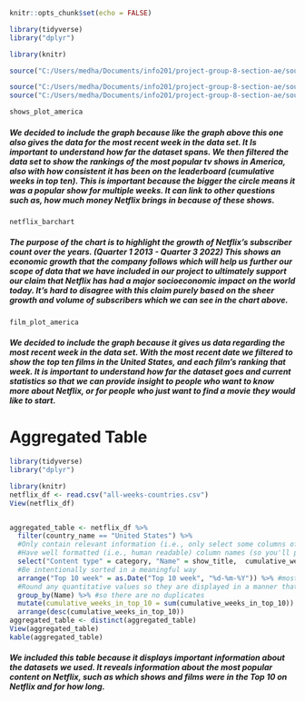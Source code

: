 
```r
knitr::opts_chunk$set(echo = FALSE)


```
 
 
```r
library(tidyverse)
library("dplyr")

library(knitr)

source("C:/Users/medha/Documents/info201/project-group-8-section-ae/source/Netflix_Subscriber_Count.R")

source("C:/Users/medha/Documents/info201/project-group-8-section-ae/source/tv_shows_graph.R")
source("C:/Users/medha/Documents/info201/project-group-8-section-ae/source/films_graph.R")


``` 

  
``` r
shows_plot_america
```

##### We decided to include the graph because like the graph above this one also gives the data for the most recent week in the data set. It Is important to understand how far the dataset spans. We then filtered the data set to show the rankings of the most popular tv shows in America, also with how consistent it has been on the leaderboard (cumulative weeks in top ten). This is important because the bigger the circle means it was a popular show for multiple weeks. It can link to other questions such as, how much money Netflix brings in because of these shows. 

``` r
netflix_barchart
```

##### The purpose of the chart is to highlight the growth of Netflix’s subscriber count over the years. (Quarter 1 2013 - Quarter 3 2022) This shows an economic growth that the company follows which will help us further our scope of data that we have included in our project to ultimately support our claim that Netflix has had a major socioeconomic impact on the world today. It’s hard to disagree with this claim purely based on the sheer growth and volume of subscribers which we can see in the chart above. 

``` r
film_plot_america
```

##### We decided to include the graph because it gives us data regarding the most recent week in the data set. With the most recent date we filtered to show the top ten films in the United States, and each film's ranking that week. It is important to understand how far the dataset goes and current statistics so that we can provide insight to people who want to know more about Netflix, or for people who just want to find a movie they would like to start.


# Aggregated Table

```r
library(tidyverse)
library("dplyr")

library(knitr)
netflix_df <- read.csv("all-weeks-countries.csv")
View(netflix_df)


aggregated_table <- netflix_df %>% 
  filter(country_name == "United States") %>% 
  #Only contain relevant information (i.e., only select some columns of interest)
  #Have well formatted (i.e., human readable) column names (so you'll probably have to change them)
  select("Content type" = category, "Name" = show_title,  cumulative_weeks_in_top_10) %>% 
  #Be intentionally sorted in a meaningful way
  arrange("Top 10 week" = as.Date("Top 10 week", "%d-%m-%Y")) %>% #most recent
  #Round any quantitative values so they are displayed in a manner that isn't distracting <- n/a
  group_by(Name) %>% #so there are no duplicates
  mutate(cumulative_weeks_in_top_10 = sum(cumulative_weeks_in_top_10)) %>% 
  arrange(desc(cumulative_weeks_in_top_10))
aggregated_table <- distinct(aggregated_table)
View(aggregated_table)
kable(aggregated_table)
```

##### We included this table because it displays important information about the datasets we used. It reveals information about the most popular content on Netflix, such as which shows and films were in the Top 10 on Netflix and for how long.
